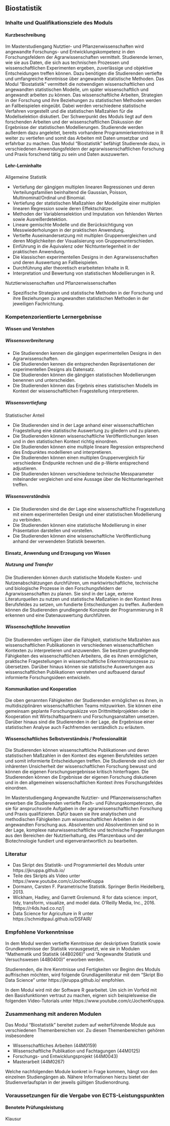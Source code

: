 ## Biostatistik {#sec-module-biostatistik}

### Inhalte und Qualifikationsziele des Moduls

#### Kurzbeschreibung

Im Masterstudiengang Nutztier- und Pflanzenwissenschaften wird angewandte Forschungs- und Entwicklungskompetenz in den Forschungsfeldern der Agrarwissenschaften vermittelt. Studierende lernen, wie sie aus Daten, die sich aus technischen Prozessen und wissenschaftlichen Experimenten ergeben, zuverlässige und objektive Entscheidungen treffen können. Dazu benötigen die Studierenden vertiefte und umfangreiche Kenntnisse über angewandte statistische Methoden. Das Modul "Biostatistik" vermittelt die notwendigen wissenschaftlichen und angewandten statistischen Modelle, um später wissenschaftlich und angewandt arbeiten zu können. Das wissenschaftliche Arbeiten, Strategien in der Forschung und ihre Beziehungen zu statistischen Methoden werden an Fallbeispielen eingeübt. Dabei werden verschiedene statistische Verfahren vorgestellt und die statistischen Maßzahlen für die Modellselektion diskutiert. Der Schwerpunkt des Moduls liegt auf dem forschenden Arbeiten und der wissenschaftlichen Diskussion der Ergebnisse der statistischen Modellierungen. Studierende werden außerdem dazu angeleitet, bereits vorhandene Programmierkenntnisse in R weiter zu vertiefen und somit das Arbeiten mit Daten umsetzbar und erfahrbar zu machen. Das Modul "Biostatistik" befähigt Studierende dazu, in verschiedenen Anwendungsfeldern der agrarwissenschaftlichen Forschung und Praxis forschend tätig zu sein und Daten auszuwerten.

#### Lehr-Lerninhalte

Allgemeine Statistik

-   Vertiefung der gängigen multiplen linearen Regressionen und deren Verteilungsfamilien beinhaltend die Gaussian, Poisson, Multinominal/Ordinal und Binomial.
-   Vertiefung der statistischen Maßzahlen der Modellgüte einer multiplen linearen Regression sowie deren Effektschätzer.
-   Methoden der Variablenselektion und Imputation von fehlenden Werten sowie Ausreißerdetektion.
-   Lineare gemischte Modelle und die Berücksichtigung von Messwiederholungen in der praktischen Anwendung.
-   Vertiefte Auseinandersetzung mit multiplen Gruppenvergleichen und deren Möglichkeiten der Visualisierung von Gruppenunterschieden.
-   Einführung in die Äquivalenz oder Nichtunterlegenheit in der praktischen Anwendung.
-   Die klassischen experimentellen Designs in den Agrarwissenschaften und deren Auswertung an Fallbeispielen.
-   Durchführung aller theoretisch erarbeiteten Inhalte in R.
-   Interpretation und Bewertung von statistischen Modellierungen in R.

Nutztierwissenschaften und Pflanzenwissenschaften

-   Spezifische Strategien und statistische Methoden in der Forschung und ihre Beziehungen zu angewandten statistischen Methoden in der jeweiligen Fachrichtung.

### Kompetenzorientierte Lernergebnisse

#### Wissen und Verstehen

##### Wissensverbreiterung

-   Die Studierenden kennen die gängigen experimentellen Designs in den Agrarwissenschaften.
-   Die Studierenden kennen die entsprechenden Repräsentationen der experimentellen Designs als Datensatz.
-   Die Studierenden können die gängigen statistischen Modellierungen benennen und unterscheiden.
-   Die Studierenden können das Ergebnis eines statistischen Modells im Kontext der wissenschaftlichen Fragestellung interpretieren.

##### Wissensvertiefung

Statistischer Anteil

-   Die Studierenden sind in der Lage anhand einer wissenschaftlichen Fragestellung eine statistische Auswertung zu gliedern und zu planen.
-   Die Studierenden können wissenschaftliche Veröffentlichungen lesen und in den statistischen Kontext richtig einordnen.
-   Die Studierenden können eine multiple lineare Regression entsprechend des Endpunktes modellieren und interpretieren.
-   Die Studierenden können einen multiplen Gruppenvergleich für verschiedene Endpunkte rechnen und die p-Werte entsprechend adjustieren.
-   Die Studierenden können verschiedene technische Messparameter miteinander vergleichen und eine Aussage über die Nichtunterlegenheit treffen.

##### Wissensverständnis

-   Die Studierenden sind die der Lage eine wissenschaftliche Fragestellung mit einem experimentellen Design und einer statistischen Modellierung zu verbinden.
-   Die Studierenden können eine statistische Modellierung in einer Präsentation darstellen und vorstellen.
-   Die Studierenden können eine wissenschaftliche Veröffentlichung anhand der verwendeten Statistik bewerten.

#### Einsatz, Anwendung und Erzeugung von Wissen

##### Nutzung und Transfer

Die Studierenden können durch statistische Modelle Kosten- und Nutzenabschätzungen durchführen, um marktwirtschaftliche, technische und biologische Prozesse in den Forschungsfeldern der Agrarwissenschaften zu planen. Sie sind in der Lage, externe Literaturquellen zu nutzen und statistische Maßzahlen in den Kontext ihres Berufsfeldes zu setzen, um fundierte Entscheidungen zu treffen. Außerdem können die Studierenden grundlegende Konzepte der Programmierung in R erkennen und eine Datenauswertung durchführen.

##### Wissenschaftliche Innovation

Die Studierenden verfügen über die Fähigkeit, statistische Maßzahlen aus wissenschaftlichen Publikationen in verschiedenen wissenschaftlichen Kontexten zu interpretieren und anzuwenden. Sie besitzen grundlegende Fähigkeiten des wissenschaftlichen Arbeitens, die es ihnen ermöglichen, praktische Fragestellungen in wissenschaftliche Erkenntnisprozesse zu übersetzen. Darüber hinaus können sie statistische Auswertungen aus wissenschaftlichen Publikationen verstehen und aufbauend darauf informierte Forschungsideen entwickeln.

#### Kommunikation und Kooperation

Die oben genannten Fähigkeiten der Studierenden ermöglichen es ihnen, in multidisziplinären wissenschaftlichen Teams mitzuwirken. Sie können eine gemeinsam geplante Forschungsskizze von Drittmittelprojekten oder in Kooperation mit Wirtschaftspartnern und Forschungsanstalten umsetzen. Darüber hinaus sind die Studierenden in der Lage, die Ergebnisse einer statistischen Analyse auch Fachfremden verständlich zu erläutern.

#### Wissenschaftliches Selbstverständnis / Professionalität

Die Studierenden können wissenschaftliche Publikationen und deren statistischen Maßzahlen in den Kontext des eigenen Berufsfeldes setzen und somit informierte Entscheidungen treffen. Die Studierende sind sich der inhärenten Unsicherheit der wissenschaftlichen Forschung bewusst und können die eigenen Forschungsergebnisse kritisch hinterfragen. Die Studierenden können die Ergebnisse der eigenen Forschung diskutieren und in den allgemeinen wissenschaftlichen Kontext ihres Forschungsfeldes einordnen.

Im Masterstudiengang Angewandte Nutztier- und Pflanzenwissenschaften erwerben die Studierenden vertiefte Fach- und Führungskompetenzen, die sie für anspruchsvolle Aufgaben in der agrarwissenschaftlichen Forschung und Praxis qualifizieren. Dafür bauen sie ihre analytischen und methodischen Fähigkeiten zum wissenschaftlichen Arbeiten in der angewandten Forschung aus. Absolventen und Absolventinnen sind so in der Lage, komplexe naturwissenschaftliche und technische Fragestellungen aus den Bereichen der Nutztierhaltung, des Pflanzenbaus und der Biotechnologie fundiert und eigenverantwortlich zu bearbeiten.

### Literatur

-   Das Skript des Statistik- und Programmierteil des Moduls unter https://jkruppa.github.io/
-   Teile des Skripts als Video unter https://www.youtube.com/c/JochenKruppa
-   Dormann, Carsten F. Parametrische Statistik. Springer Berlin Heidelberg, 2013.
-   Wickham, Hadley, and Garrett Grolemund. R for data science: import, tidy, transform, visualize, and model data. O'Reilly Media, Inc., 2016. \[https://r4ds.had.co.nz/\]
-   Data Science for Agriculture in R unter https://schmidtpaul.github.io/DSFAIR/

### Empfohlene Vorkenntnisse

In dem Modul werden vertiefte Kenntnisse der deskriptiven Statistik sowie Grundkenntnisse der Statistik vorausgesetzt, wie sie in Modulen "Mathematik und Statistik (44B0266)" und "Angewandte Statistik und Versuchswesen (44B0400)" erworben werden.

Studierenden, die ihre Kenntnisse und Fertigkeiten vor Beginn des Moduls auffrischen möchten, wird folgende Grundlagenliteratur mit dem "Skript Bio Data Science" unter https://jkruppa.github.io/ empfohlen.

In dem Modul wird mit der Software R gearbeitet. Um sich im Vorfeld mit den Basisfunktionen vertraut zu machen, eignen sich beispielsweise die folgenden Video-Tutorials unter https://www.youtube.com/c/JochenKruppa.

### Zusammenhang mit anderen Modulen

Das Modul "Biostatistik" bereitet zudem auf weiterführende Module aus verschiedenen Themenbereichen vor. Zu diesen Themenbereichen gehören insbesondere

-   Wissenschaftliches Arbeiten (44M0159)
-   Wissenschaftliche Publikation und Fachtagungen (44M0125)
-   Forschungs- und Entwicklungsprojekt (44M0043)
-   Masterarbeit (44M0267)

Welche nachfolgenden Module konkret in Frage kommen, hängt von den einzelnen Studiengängen ab. Nähere Informationen hierzu bietet der Studienverlaufsplan in der jeweils gültigen Studienordnung.

### Voraussetzungen für die Vergabe von ECTS-Leistungspunkten

#### Benotete Prüfungsleistung

Klausur
